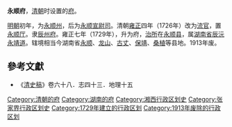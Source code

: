 '''永顺府'''，[[清朝|清朝]]时设置的[[府_(行政区划)|府]]。

[[明朝|明朝]]初年，为[[永顺州|永顺州]]，后为[[永顺宣尉司|永顺宣尉司]]。清朝[[雍正|雍正]]四年（1726年）改为[[流官|流官]]，置[[永顺厅|永顺厅]]。隶[[辰州府|辰州府]]。雍正七年（1729年），升为府，[[治所|治所]]在[[永顺县|永顺县]]，属[[湖南省|湖南省]][[辰沅永靖道|辰沅永靖道]]。辖境相当今湖南省[[永顺县|永顺]]、[[龙山县|龙山]]、[[古丈县|古丈]]、[[保靖县|保靖]]、[[桑植县|桑植]]等县地。1913年废。

==參考文獻==
*《[[清史稿|清史稿]]》卷六十八．志四十三．地理十五

{{清朝湖南省行政區劃|nocat}}
{{湖南省历史二级政区|nocat}}
{{清朝行政区划小作品}}
{{DEFAULTSORT:Y}}
[[Category:清朝的府|Category:清朝的府]]
[[Category:湖南的府|Category:湖南的府]]
[[Category:湘西行政区划史|Category:湘西行政区划史]]
[[Category:张家界行政区划史|Category:张家界行政区划史]]
[[Category:1729年建立的行政区划|Category:1729年建立的行政区划]]
[[Category:1913年废除的行政区划|Category:1913年废除的行政区划]]